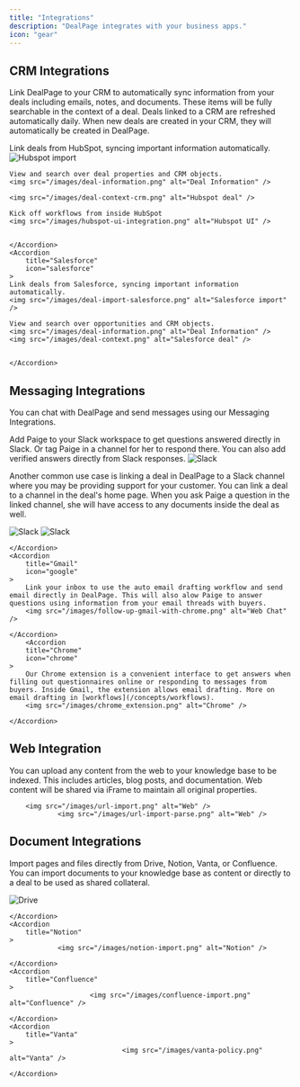 ```yaml
---
title: "Integrations"
description: "DealPage integrates with your business apps."
icon: "gear"
---
```


## CRM Integrations

Link DealPage to your CRM to automatically sync information from your deals including emails, notes, and documents. These items will be fully searchable in the context of a deal.
Deals linked to a CRM are refreshed automatically daily. When new deals are created in your CRM, they will automatically be created in DealPage.

<AccordionGroup>
    <Accordion
        title="HubSpot"
        icon="hubspot"
    >
    Link deals from HubSpot, syncing important information automatically.
    <img src="/images/deal-import-hubspot.png" alt="Hubspot import" />

    View and search over deal properties and CRM objects.
    <img src="/images/deal-information.png" alt="Deal Information" />

    <img src="/images/deal-context-crm.png" alt="Hubspot deal" />

    Kick off workflows from inside HubSpot
    <img src="/images/hubspot-ui-integration.png" alt="Hubspot UI" />


    </Accordion>
    <Accordion
        title="Salesforce"
        icon="salesforce"
    >
    Link deals from Salesforce, syncing important information automatically.
    <img src="/images/deal-import-salesforce.png" alt="Salesforce import" />

    View and search over opportunities and CRM objects.
    <img src="/images/deal-information.png" alt="Deal Information" />
    <img src="/images/deal-context.png" alt="Salesforce deal" />


    </Accordion>

</AccordionGroup>

## Messaging Integrations

You can chat with DealPage and send messages using our Messaging Integrations.

<AccordionGroup>
    <Accordion
        title="Slack"
        icon="slack"
    >
    Add Paige to your Slack workspace to get questions answered directly in Slack. Or tag Paige in a channel for her to respond there.
You can also add verified answers directly from Slack responses.

<img src="/images/slack.png" alt="Slack" />

Another common use case is linking a deal in DealPage to a Slack channel where you may be providing
support for your customer. You can link a deal to a channel in the deal's home page. When you ask Paige a question in the linked channel,
she will have access to any documents inside the deal as well.

<img src="/images/slackchannel.png" alt="Slack" />
<img src="/images/slackchannelresponse.png" alt="Slack" />

    </Accordion>
    <Accordion
        title="Gmail"
        icon="google"
    >
        Link your inbox to use the auto email drafting workflow and send email directly in DealPage. This will also alow Paige to answer questions using information from your email threads with buyers.
        <img src="/images/follow-up-gmail-with-chrome.png" alt="Web Chat" />

    </Accordion>
        <Accordion
        title="Chrome"
        icon="chrome"
    >
        Our Chrome extension is a convenient interface to get answers when filling out questionnaires online or responding to messages from buyers. Inside Gmail, the extension allows email drafting. More on email drafting in [workflows](/concepts/workflows).
        <img src="/images/chrome_extension.png" alt="Chrome" />

    </Accordion>

</AccordionGroup>

## Web Integration
You can upload any content from the web to your knowledge base to be indexed. This includes articles, blog posts, and documentation. Web content will be shared via iFrame to maintain all original properties.

        <img src="/images/url-import.png" alt="Web" />
                <img src="/images/url-import-parse.png" alt="Web" />




## Document Integrations

Import pages and files directly from Drive, Notion, Vanta, or Confluence. You can import documents to your knowledge base as content or directly to a deal to be used as shared collateral.

<AccordionGroup>
    <Accordion
        title="Drive"
        icon="google-drive"
    >
        <img src="/images/drive.png" alt="Drive" />

    </Accordion>
    <Accordion
        title="Notion"
    >
                <img src="/images/notion-import.png" alt="Notion" />

    </Accordion>
    <Accordion
        title="Confluence"
    >
                        <img src="/images/confluence-import.png" alt="Confluence" />

    </Accordion>
    <Accordion
        title="Vanta"
    >
                                <img src="/images/vanta-policy.png" alt="Vanta" />

    </Accordion>

</AccordionGroup>
